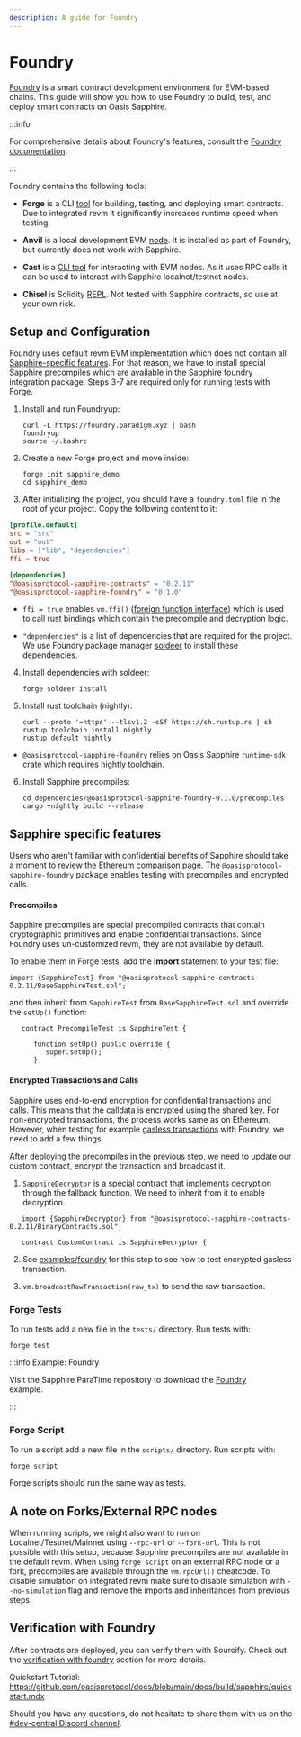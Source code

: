 ```yaml
---
description: A guide for Foundry
---
```


# Foundry

[Foundry] is a smart contract development environment
for EVM-based chains. This guide will show you how to use Foundry to build,
test, and deploy smart contracts on Oasis Sapphire.

:::info

For comprehensive details about Foundry's features, consult the
[Foundry documentation].

:::

Foundry contains the following tools:

- **Forge** is a CLI [tool] for building, testing, and deploying smart contracts.
Due to integrated revm it significantly increases runtime speed when testing.

- **Anvil** is a local development EVM [node].
It is installed as part of Foundry, but currently does not work with Sapphire.

- **Cast** is a [CLI tool] for interacting with EVM nodes. As it uses RPC calls it can be used
to interact with Sapphire localnet/testnet nodes.

- **Chisel** is Solidity [REPL]. Not tested with Sapphire contracts, so use at your own risk.


## Setup and Configuration

Foundry uses default revm EVM implementation which does not contain
all [Sapphire-specific features].
For that reason, we have to install special Sapphire precompiles which are
available in the Sapphire foundry integration package.
Steps 3-7 are required only for running tests with Forge.

1. Install and run Foundryup:
   ```shell
   curl -L https://foundry.paradigm.xyz | bash
   foundryup
   source ~/.bashrc
   ```
2. Create a new Forge project and move inside:
   ```shell
   forge init sapphire_demo
   cd sapphire_demo
   ```
3. After initializing the project, you should have a `foundry.toml`
file in the root of your project. Copy the following content to it:

```toml
[profile.default]
src = "src"
out = "out"
libs = ["lib", "dependencies"]
ffi = true

[dependencies]
"@oasisprotocol-sapphire-contracts" = "0.2.11"
"@oasisprotocol-sapphire-foundry" = "0.1.0"
```

- `ffi = true` enables `vm.ffi()` ([foreign function interface]) which is used to call rust bindings
which contain the precompile and decryption logic.

- `"dependencies"` is a list of dependencies that are required for the project.
We use Foundry package manager [soldeer] to install these dependencies.

4. Install dependencies with soldeer:

   ```shell
   forge soldeer install
   ```

5. Install rust toolchain (nightly):

   ```shell
   curl --proto '=https' --tlsv1.2 -sSf https://sh.rustup.rs | sh
   rustup toolchain install nightly
   rustup default nightly
   ```

- `@oasisprotocol-sapphire-foundry` relies on Oasis Sapphire `runtime-sdk`
crate which requires nightly toolchain.

6. Install Sapphire precompiles:
   ```shell
   cd dependencies/@oasisprotocol-sapphire-foundry-0.1.0/precompiles
   cargo +nightly build --release
   ```

## Sapphire specific features

Users who aren't familiar with confidential benefits of Sapphire
should take a moment to review the Ethereum [comparison page].
The `@oasisprotocol-sapphire-foundry` package enables
testing with precompiles and encrypted calls.

#### Precompiles

Sapphire precompiles are special precompiled contracts that
contain cryptographic primitives and enable confidential transactions.
Since Foundry uses un-customized revm, they are not available by default.

To enable them in Forge tests, add the **import** statement to your test file:

```solidity
import {SapphireTest} from "@oasisprotocol-sapphire-contracts-0.2.11/BaseSapphireTest.sol";
```
and then inherit from `SapphireTest` from `BaseSapphireTest.sol`
and override the `setUp()` function:
```solidity
   contract PrecompileTest is SapphireTest {
      
      function setUp() public override {
         super.setUp();
      }
```

#### Encrypted Transactions and Calls

Sapphire uses end-to-end encryption for confidential transactions and calls.
This means that the calldata is encrypted using the shared [key].
For non-encrypted transactions, the process works same as on Ethereum.
However, when testing for example [gasless transactions] with Foundry,
we need to add a few things.

After deploying the precompiles in the previous step, we need to
update our custom contract, encrypt the transaction and broadcast it.

1. `SapphireDecryptor` is a special contract that implements decryption through the fallback function.
We need to inherit from it to enable decryption.

```solidity
   import {SapphireDecryptor} from "@oasisprotocol-sapphire-contracts-0.2.11/BinaryContracts.sol";

   contract CustomContract is SapphireDecryptor {
```

2. See [examples/foundry] for this step to see
how to test encrypted gasless transaction.

3. `vm.broadcastRawTransaction(raw_tx)` to send the raw transaction.


### Forge Tests

To run tests add a new file in the `tests/` directory. Run tests with:
```shell
forge test
```
:::info Example: Foundry  

Visit the Sapphire ParaTime repository to download the [Foundry][foundry-example]  
example.  

:::  

[foundry-example]: https://github.com/oasisprotocol/sapphire-paratime/tree/main/examples/foundry

### Forge Script

To run a script add a new file in the `scripts/` directory. Run scripts with:

```shell
forge script
```

Forge scripts should run the same way as tests.

## A note on Forks/External RPC nodes

When running scripts, we might also want to run on Localnet/Testnet/Mainnet
using `--rpc-url` or `--fork-url`.
This is not possible with this setup, because Sapphire precompiles are not
available in the default revm.
When using `forge script` on an external RPC node or a fork,
precompiles are available through the `vm.rpcUrl()` cheatcode.
To disable simulation on integrated revm make sure to disable
simulation with `--no-simulation` flag and
remove the imports and inheritances from previous steps.

## Verification with Foundry

After contracts are deployed, you can verify them with Sourcify.
Check out the [verification with foundry] section for more details.

Quickstart Tutorial: https://github.com/oasisprotocol/docs/blob/main/docs/build/sapphire/quickstart.mdx

Should you have any questions, do not hesitate to share them with us on the
[#dev-central Discord channel][discord].

[Foundry]: https://github.com/foundry-rs/foundry
[Foundry documentation]: https://book.getfoundry.sh/
[discord]: https://oasis.io/discord
[tool]: https://book.getfoundry.sh/forge/
[node]: https://book.getfoundry.sh/anvil/
[CLI tool]: https://book.getfoundry.sh/cast/
[REPL]: https://book.getfoundry.sh/chisel/
[Sapphire-specific features]: https://docs.oasis.io/build/sapphire/ethereum
[comparison page]: https://docs.oasis.io/build/sapphire/ethereum
[gasless transactions]: https://docs.oasis.io/build/sapphire/develop/gasless
[key]: https://docs.oasis.io/build/sapphire/develop/concept
[examples/foundry]: https://github.com/oasisprotocol/sapphire-paratime/tree/main/examples/foundry
[verification with foundry]: https://docs.oasis.io/build/tools/verification/#verification-with-foundry
[foreign function interface]: https://book.getfoundry.sh/cheatcodes/ffi
[soldeer]: https://book.getfoundry.sh/projects/soldeer?highlight=soldeer#soldeer-as-a-package-manager
